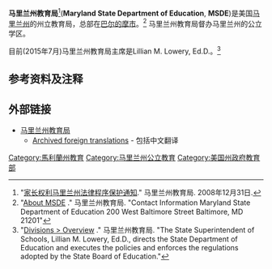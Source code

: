 '''马里兰州教育局'''<ref>"[https://www.webcitation.org/64W28fX8B?url=http://www1.pgcps.org/WorkArea/DownloadAsset.aspx?id=113928%3Fhttp%3A%2F%2Fwww1.pgcps.org%2FWorkArea%2FDownloadAsset.aspx%3Fid%3D113928 家长权利马里兰州法律程序保护通知]." 马里兰州教育局. 2008年12月31日.</ref>('''Maryland State Department of Education''', '''MSDE''')是美国[[马里兰州|马里兰州]]的州立教育局，总部在[[巴尔的摩市|巴尔的摩市]]。<ref>"[http://marylandpublicschools.org/MSDE/aboutmsde/About_Overview.htm About MSDE] {{webarchive|url=https://web.archive.org/web/20150704133310/http://marylandpublicschools.org/MSDE/aboutmsde/About_Overview.htm |date=2015-07-04 }}." 马里兰州教育局. "Contact Information Maryland State Department of Education 200 West Baltimore Street Baltimore, MD 21201"</ref> 马里兰州教育局督办马里兰州的公立学区。

目前(2015年7月)马里兰州教育局主席是Lillian M. Lowery, Ed.D.。<ref>"[http://marylandpublicschools.org/MSDE/divisions/superintendent/index.html Divisions > Overview] {{webarchive|url=https://web.archive.org/web/20150704134000/http://marylandpublicschools.org/MSDE/divisions/superintendent/index.html |date=2015-07-04 }}." 马里兰州教育局. "The State Superintendent of Schools, Lillian M. Lowery, Ed.D., directs the State Department of Education and executes the policies and enforces the regulations adopted by the State Board of Education."</ref>

==参考资料及注释==
{{reflist}}

==外部链接==
* [http://marylandpublicschools.org 马里兰州教育局] {{en icon}}
** [https://web.archive.org/web/20150704155400/http://marylandpublicschools.org/MSDE/newsroom/publications/pubsother/archived_foreign_translations.htm Archived foreign translations] - 包括中文翻译
[[Category:馬利蘭州教育|Category:馬利蘭州教育]]
[[Category:马里兰州公立教育|Category:马里兰州公立教育]]
[[Category:美国州政府教育部|Category:美国州政府教育部]]